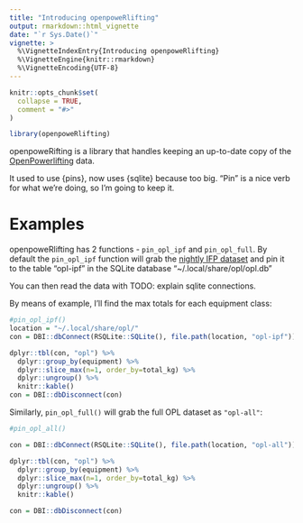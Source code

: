 ```yaml
---
title: "Introducing openpoweRlifting"
output: rmarkdown::html_vignette
date: "`r Sys.Date()`"
vignette: >
  %\VignetteIndexEntry{Introducing openpoweRlifting}
  %\VignetteEngine{knitr::rmarkdown}
  %\VignetteEncoding{UTF-8}
---
```


```r
knitr::opts_chunk$set(
  collapse = TRUE,
  comment = "#>"
)
```

```r
library(openpoweRlifting)

```

openpoweRifting is a library that handles keeping an up-to-date copy of the [OpenPowerlifting](https://www.openpowerlifting.org/) data.

It used to use {pins}, now uses {sqlite} because too big. "Pin" is a nice verb for 
what we're doing, so I'm going to keep it.

# Examples

openpoweRlifting has 2 functions - `pin_opl_ipf` and `pin_opl_full`. 
By default the `pin_opl_ipf` function will grab the [nightly IFP dataset](https://openpowerlifting.gitlab.io/opl-csv/bulk-csv.html) and pin it to 
the table "opl-ipf" in the SQLite database "~/.local/share/opl/opl.db"

You can then read the data with TODO: explain sqlite connections. 

By means of example, I'll find the max totals for each equipment class:

```r
#pin_opl_ipf()
location = "~/.local/share/opl/"
con = DBI::dbConnect(RSQLite::SQLite(), file.path(location, "opl-ipf"))

dplyr::tbl(con, "opl") %>% 
  dplyr::group_by(equipment) %>%
  dplyr::slice_max(n=1, order_by=total_kg) %>%
  dplyr::ungroup() %>%
  knitr::kable()
con = DBI::dbDisconnect(con)
```

Similarly, `pin_opl_full()` will grab the full OPL dataset as `"opl-all"`:

```r
#pin_opl_all()

con = DBI::dbConnect(RSQLite::SQLite(), file.path(location, "opl-all"))

dplyr::tbl(con, "opl") %>% 
  dplyr::group_by(equipment) %>%
  dplyr::slice_max(n=1, order_by=total_kg) %>%
  dplyr::ungroup() %>%
  knitr::kable()

con = DBI::dbDisconnect(con)
```
